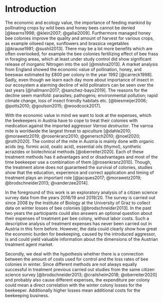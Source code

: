 # Introduction

The economic and ecology value, the importance of feeding mankind by pollinating crops by wild bees and honey bees cannot be denied [@kearns1998; @klein2007; @gallai2009]. Furthermore managed honey bee colonies improve the quality and amount of harvest for various crops, as example oilseed rape, sunflowers and brassica vegetables [@krause1981; @sushil2013]. There may be a lot more benefits which are often overlooked, for example the bee colonies fertilizing effect of bee frass in foraging areas, which at least under study control did show significant release of inorganic Nitrogen into the soil [@mishra2013]. A market analysis from England showed the economic value of pollination, honey, and beeswax estimated by £800 per colony in the year 1992 [@carreck1998]. Sadly, even though we learn each day more about importance of insect in our ecosystem a alarming decline of wild pollinators can be seen over the last years [@hallmann2017; @sanchez-bayo2019]. The reasons for the decline seem manifold: parasites; pathogens; environmental pollution; rapid climate change, loss of insect friendly habitats etc. [@biesmeijer2006; @potts2010; @goulson2015; @woodcock2017].

With the economic value in mind we want to look at the expenses, which the beekeepers in Austria have to cope to treat their colonies with medication against the imported aggressor *Varroa destructor*. The varroa mite is worldwide the largest threat to apiculture [@dahle2010; @morawetz2019; @rosenkranz2010; @genersch2010; @noel2020; @roth2020]. The control of the mite in Austria is mainly done with organic acids (eg. formic acid, oxalic acid), essential oils (thymol), synthetic acrazides or biotechnical methods [@oberreiter2020]. Each of these treatment methods has it advantages and or disadvantages and most of the time beekeeper use a combination of them [@rosenkranz2010]. Though, the treatment alone does not guaranteed the survival of colonies, studies show that the education, experience and correct application and timing of treatment plays an important role [@jacques2017; @morawetz2019; @brodschneider2013; @vanderzee2014].

In the foreground of this work is an exploratory analysis of a citizen science survey data from the years 2018/19 and 2019/20. The survey is carried out since 2008 by the Institute of Biology at the University of Graz to collect data on winter losses of bee colonies [@brodschneider2013]. In the past two years the participants could also answers an optional question about their expenses of treatment per bee colony, without labor costs. Such a descriptive analysis of treatment expenses has never been carried out in Austria in this form before. However, the data could clearly show how great the economic burden for beekeeping, caused by the introduced aggressor, is and could yield valuable information about the dimensions of the Austrian treatment agent market.

Secondly, we deal with the hypothesis whether there is a connection between the amount of costs used for control and the loss rates of bee colonies in winter. Since different methods are not always equally successful in treatment previous carried out studies from the same citizen science survey [@brodschneider2013; @crailsheim2018; @oberreiter2020] and probably also cause different expenses, the expenditure per colony could mean a direct correlation with the winter colony losses for the beekeeper. Additionally higher losses mean additional costs for the beekeeping business.
